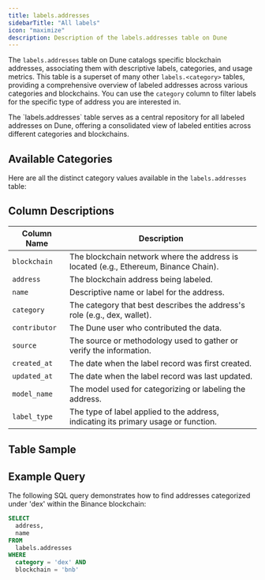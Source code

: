 ```yaml
---
title: labels.addresses
sidebarTitle: "All labels"
icon: "maximize"
description: Description of the labels.addresses table on Dune
---
```



The `labels.addresses` table on Dune catalogs specific blockchain addresses, associating them with descriptive labels, categories, and usage metrics. This table is a superset of many other `labels.<category>` tables, providing a comprehensive overview of labeled addresses across various categories and blockchains.
You can use the `category` column to filter labels for the specific type of address you are interested in.

<Note>
The `labels.addresses` table serves as a central repository for all labeled addresses on Dune, offering a consolidated view of labeled entities across different categories and blockchains. 
</Note>

## Available Categories

Here are all the distinct category values available in the `labels.addresses` table:

<DuneEmbed qID={5488568} vID={8942954} height={400} />

## Column Descriptions

| Column Name   | Description                                                                         |
|---------------|-------------------------------------------------------------------------------------|
| `blockchain`  | The blockchain network where the address is located (e.g., Ethereum, Binance Chain).|
| `address`     | The blockchain address being labeled.                                               |
| `name`        | Descriptive name or label for the address.                                          |
| `category`    | The category that best describes the address's role (e.g., dex, wallet).             |
| `contributor` | The Dune user who contributed the data.                                             |
| `source`      | The source or methodology used to gather or verify the information.                 |
| `created_at`  | The date when the label record was first created.                                    |
| `updated_at`  | The date when the label record was last updated.                                     |
| `model_name`  | The model used for categorizing or labeling the address.                             |
| `label_type`  | The type of label applied to the address, indicating its primary usage or function.  |

## Table Sample


<TableSample tableSchema="labels" tableName="addresses" />

## Example Query

The following SQL query demonstrates how to find addresses categorized under 'dex' within the Binance blockchain:

```sql
SELECT
  address,
  name
FROM
  labels.addresses
WHERE
  category = 'dex' AND
  blockchain = 'bnb'
```
